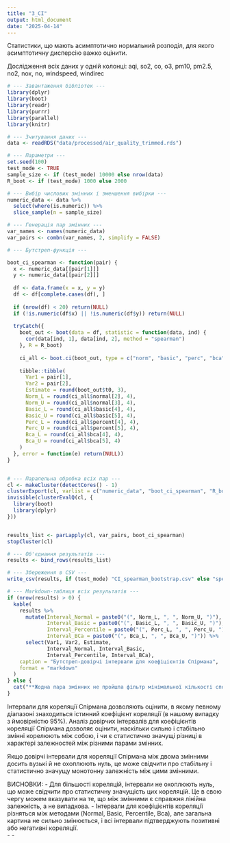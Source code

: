 ```yaml
---
title: "3_CI"
output: html_document
date: "2025-04-14"
---
```


Статистики, що мають асимптотично нормальний розподiл, для якого асимптотичну дисперсiю важко оцiнити.

Дослідження всіх даних у одній колонці:	aqi, so2, co, o3, pm10, pm2.5, no2, nox, no, windspeed, windirec

```r

# --- Завантаження бібліотек ---
library(dplyr)
library(boot)
library(readr)
library(purrr)
library(parallel)
library(knitr)

# --- Зчитування даних ---
data <- readRDS("data/processed/air_quality_trimmed.rds")

# --- Параметри ---
set.seed(100)
test_mode <- TRUE
sample_size <- if (test_mode) 10000 else nrow(data)
R_boot <- if (test_mode) 1000 else 2000

# --- Вибір числових змінних і зменшення вибірки ---
numeric_data <- data %>%
  select(where(is.numeric)) %>%
  slice_sample(n = sample_size)

# --- Генерація пар змінних ---
var_names <- names(numeric_data)
var_pairs <- combn(var_names, 2, simplify = FALSE)

# --- Бутстреп-функція ---

boot_ci_spearman <- function(pair) {
  x <- numeric_data[[pair[1]]]
  y <- numeric_data[[pair[2]]]
  
  df <- data.frame(x = x, y = y)
  df <- df[complete.cases(df), ]
  
  if (nrow(df) < 20) return(NULL)
  if (!is.numeric(df$x) || !is.numeric(df$y)) return(NULL)
  
  tryCatch({
    boot_out <- boot(data = df, statistic = function(data, ind) {
      cor(data[ind, 1], data[ind, 2], method = "spearman")
    }, R = R_boot)
    
    ci_all <- boot.ci(boot_out, type = c("norm", "basic", "perc", "bca"))
    
    tibble::tibble(
      Var1 = pair[1],
      Var2 = pair[2],
      Estimate = round(boot_out$t0, 3),
      Norm_L = round(ci_all$normal[2], 4),
      Norm_U = round(ci_all$normal[3], 4),
      Basic_L = round(ci_all$basic[4], 4),
      Basic_U = round(ci_all$basic[5], 4),
      Perc_L = round(ci_all$percent[4], 4),
      Perc_U = round(ci_all$percent[5], 4),
      Bca_L = round(ci_all$bca[4], 4),
      Bca_U = round(ci_all$bca[5], 4)
    )
  }, error = function(e) return(NULL))
}


# --- Паралельна обробка всіх пар ---
cl <- makeCluster(detectCores() - 1)
clusterExport(cl, varlist = c("numeric_data", "boot_ci_spearman", "R_boot"), envir = environment())
invisible(clusterEvalQ(cl, {
  library(boot)
  library(dplyr)
}))


results_list <- parLapply(cl, var_pairs, boot_ci_spearman)
stopCluster(cl)

# --- Об'єднання результатів ---
results <- bind_rows(results_list)

# --- Збереження в CSV ---
write_csv(results, if (test_mode) "CI_spearman_bootstrap.csv" else "spearman_bootstrap_intervals_full.csv")

# --- Markdown-таблиця всіх результатів ---
if (nrow(results) > 0) {
  kable(
    results %>%
      mutate(Interval_Normal = paste0("(", Norm_L, ", ", Norm_U, ")"),
             Interval_Basic = paste0("(", Basic_L, ", ", Basic_U, ")"),
             Interval_Percentile = paste0("(", Perc_L, ", ", Perc_U, ")"),
             Interval_BCa = paste0("(", Bca_L, ", ", Bca_U, ")")) %>%
      select(Var1, Var2, Estimate,
             Interval_Normal, Interval_Basic,
             Interval_Percentile, Interval_BCa),
    caption = "Бутстреп-довірчі інтервали для коефіцієнтів Спірмана",
    format = "markdown"
  )
} else {
  cat("**Жодна пара змінних не пройшла фільтр мінімальної кількості спостережень.**")
}

```

Інтервали для кореляції Спірмана дозволяють оцінити, в якому певному діапазоні знаходиться істинний коефіцієнт кореляції (в нашому випадку з ймовірністю 95%). Аналіз довірчих інтервалів для коефіцієнтів кореляції Спірмана дозволяє оцінити, наскільки сильно і стабільно змінні корелюють між собою, і чи є статистично значущі різниці в характері залежностей між різними парами змінних.

Якщо довірчі інтервали для кореляції Спірмана між двома змінними досить вузькі й не охоплюють нуль, це може свідчити про стабільну і статистично значущу монотонну залежність між цими змінними.

ВИСНОВКИ: 
 - Для більшості кореляцій, інтервали не охоплюють нуль, що може свідчити про статистичну значущість цих кореляцій. Це в свою чергу можем вказувати на те, що між змінними є справжня лінійна залежність, а не випадкова.
 - Інтервали для коефіцієнтів кореляції різняться між методами (Normal, Basic, Percentile, Bca), але загальна картина не сильно змінюється, і всі інтервали підтверджують позитивні або негативні кореляції.  
 -
 -

